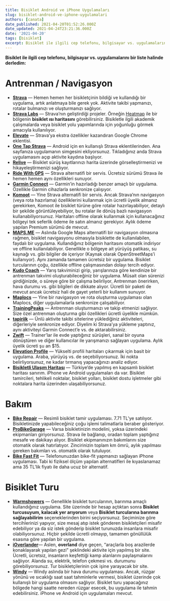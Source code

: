```yaml
---
title: Bisiklet Android ve iPhone Uygulamaları
slug: bisiklet-android-ve-iphone-uygulamalari
authors: [canata]
date_published: 2021-04-20T01:52:26.000Z
date_updated: 2021-04-24T23:21:36.000Z
date: '2021-04-20'
tags: [bisiklet]
excerpt: Bisiklet ile ilgili cep telefonu, bilgisayar vs. uygulamalarını bir liste halinde derledim.
---
```


**Bisiklet ile ilgili cep telefonu, bilgisayar vs. uygulamalarını bir liste halinde derledim:**
<!--truncate-->
# Antrenman / Navigasyon

- [**Strava**](https://strava.com/) — Hemen hemen her bisikletçinin bildiği ve kullandığı bir uygulama, artık anlatmaya bile gerek yok. Aktivite takibi yapmanızı, rotalar bulmanızı ve oluşturmanızı sağlıyor.
- [**Strava Labs**](http://labs.strava.com/) — Strava’nın geliştirdiği projeler. Örneğin [Heatmap](https://www.strava.com/heatmap#12.08/28.57599/41.00943/hot/all) ile bir bölgenin **bisiklet ısı haritasını** görebilirsiniz. Bisikletle ilgili akademik çalışmalarda veya bisiklet yolu yapımlarında için yoğunluğu görmek amacıyla kullanılıyor.
- [**Elevate**](https://chrome.google.com/webstore/detail/elevate-for-strava/dhiaggccakkgdfcadnklkbljcgicpckn) — Strava’ya ekstra özellikler kazandıran Google Chrome eklentisi.
- [**One Tap Strava**](https://play.google.com/store/apps/details?id=com.onetapstrava&amp;hl=tr) — Android için en kullanışlı Strava eklentilerinden. Ana sayfanıza uygulamanın simgesini ekliyorsunuz. Tıkladığınız anda Strava uygulamasını açıp aktivite kaydına başlıyor.
- [**Relive**](https://www.relive.cc/) — Bisiklet sürüş kayıtlarınızı harita üzerinde görselleştirmenizi ve hikayeleştirmenizi sağlıyor.
- [**Ride With GPS**](https://ridewithgps.com/) — Strava alternatifi bir servis. Ücretsiz sürümü Strava ile hemen hemen aynı özellikleri sunuyor.
- [**Garmin Connect**](https://connect.garmin.com/) — Garmin’in hazırladığı benzer amaçlı bir uygulama. Özellikle Garmin cihazlarla senkronize çalışıyor.
- [**Komoot**](https://www.komoot.com/) — Yine Strava alternatifi bir servis. Ancak Strava’nın navigasyon (veya rota hazırlama) özelliklerini kullanmak için ücretli üyelik almanız gerekirken, Komoot ile bisiklet türüne göre rotalar hazırlayabiliyor, detaylı bir şekilde görüntüleyebiliyor, bu rotalar ile dönüş bazlı navigasyon kullanabiliyorsunuz. Haritaları offline olarak kullanmak için kullanacağınız bölgeyi tek seferlik ödeme ile satın almanız gerekiyor. Aylık ödeme yapılan Premium sürümü de mevcut.
- [**MAPS.ME**](https://play.google.com/store/apps/details?id=com.mapswithme.maps.pro) — Aslında Google Maps alternatifi bir navigasyon olmasına rağmen, bisiklet navigasyonu olmasıyla bisiklette de kullanılabilen, faydalı bir uygulama. Kullandığınız bölgenin haritasını otomatik indiriyor ve offline kullanılabiliyor. Genellikle o bölgeye ait yürüyüş patikası, su kaynağı vs. gibi bilgiler de içeriyor (Kaynak olarak OpenStreetMaps’i kullanıyor). Aynı zamanda tamamen ücretsiz bir uygulama. Bisiklet turcularının çoğu, özellikle offline çalışmasından dolayı tercih ediyor.
- [**Kudo Coach**](https://www.kudo.coach/) — Yarış takviminizi girip, yarışlarınıza göre kendinize bir antrenman takvimi oluşturabileceğiniz bir uygulama. Müsait olan sürenizi girdiğinizde, o süreye göre bir çalışma belirliyor. Antrenman önerirken, hava durumu vs. gibi bilgileri de dikkate alıyor. Ücretli bir paketi de mevcut ancak ücretsiz hali de gayet yeterli bir kullanım sunuyor.
- [**Maplocs**](https://play.google.com/store/apps/details?id=abhiank.maplocs&amp;hl=tr) — Yine bir navigasyon ve rota oluşturma uygulaması olan Maplocs, diğer uygulamalarla senkronize çalışabiliyor.
- [**TrainingPeaks**](https://www.trainingpeaks.com/) — Antrenman oluşturmanızı ve takip etmenizi sağlıyor. Size özel antrenman oluşturma gibi özellikleri ücretli üyelikle mümkün.
- [**tapiriik**](https://tapiriik.com/) — Ünlü aktivite takibi sitelerine yüklediğiniz aktiviteleri, diğerleriyle senkronize ediyor. Diyelim ki Strava’ya yükleme yaptınız, aynı aktiviteyi Garmin Connect’e vs. de aktarabilirsiniz.
- [**Zwift**](https://zwift.com/) — Trainer’lar ile evde yaptığınız sürüşleri, sanal bir oyuna dönüştüren ve diğer kullanıcılar ile yarışmanızı sağlayan uygulama. Aylık üyelik ücreti şu an $15.
- [**Elevation Profile**](https://play.google.com/store/apps/details?id=com.shasha.elevationprofile) — Yükselti profili haritaları çıkarmak için basit bir uygulama. Araba, yürüyüş vs. de seçebiliyorsunuz. İki nokta belirliyorsunuz, ne kadar tırmanış yapacağınızı analiz ediyor.
- [**Bisikletli Ulaşım Haritası**](https://bisikletliulasim.com/harita.html) — Türkiye’de yapılmış en kapsamlı bisiklet haritası sanırım. iPhone ve Android uygulamaları da var. Bisiklet tamircileri, tehlikeli noktalar, bisiklet yolları, bisiklet dostu işletmeler gibi noktalara harita üzerinden ulaşabiliyorsunuz.

# Bakım

- [**Bike Repair**](https://play.google.com/store/apps/details?id=com.atomicsoftwares.bikerepair&amp;hl=tr&amp;pageId=none) — Resimli bisiklet tamir uygulaması. 7.71 TL’ye satılıyor. Bisikletinizde yapabileceğiniz çoğu işlemi talimatlarla beraber gösteriyor.
- [**ProBikeGarage**](https://www.probikegarage.com/) — Varsa bisikletinizin modelini, yoksa üzerindeki ekipmanları giriyorsunuz. Strava ile bağlanıp, oradan toplam yaptığınız mesafe ve dakikayı alıyor. Bisiklet ekipmanınızın bakımlarını size otomatik olarak hatırlatıyor. Zincirinizin toplam km ömrü, aylık yapılması gereken bakımları vs. otomatik olarak tutuluyor.
- [**Bike Fast Fit**](https://apps.apple.com/tr/app/bike-fast-fit/id710935084) — Telefonunuzdan bike-fit yapmanızı sağlayan iPhone uygulaması. Tabi ki fiziksel ölçüm yapılan alternatifleri ile kıyaslanamaz ama 35 TL’lik fiyatı ile daha ucuz bir alternatif.

# Bisiklet Turu

- [**Warmshowers**](https://warmshowers.org/) — Genellikle bisiklet turcularının, barınma amaçlı kullandığınız uygulama. Site üzerinde bir hesap açtıktan sonra **Bisiklet turcusuyum, kalacak yer arıyorum** veya **Bisiklet turcularına barınma sağlayabilirim** seçeneklerinden birini seçiyorsunuz. Seçiminize göre tercihlerinizi yapıyor, size mesaj atıp istek gönderen bisikletçileri misafir edebiliyor ya da siz istek gönderip bisiklet turunuzda insanlara misafir olabiliyorsunuz. Hiçbir şekilde ücretli olmayıp, tamamen gönüllülük esasına göre yapılan bir uygulama.
- [**iOverlander**](http://ioverlander.com/)— Aslen, **overland** diye geçen, “araçlarla boş arazilerde konaklayarak yapılan gezi” şeklindeki aktivite için yapılmış bir site. Ücretli, ücretsiz, insanların keşfettiği kamp alanlarını paylaşmalarını sağlıyor. Alanda su, elektrik, telefon çekmesi vs. durumunu görebiliyorsunuz. Tur bisikletçilerinin çok işine yarayacak bir site.
- [**Windy**](https://www.windy.com/) — Windy aslında bir hava durumu uygulaması. Ancak, rüzgar yönünü ve sıcaklığı saat saat tahminlerle vermesi, bisiklet üzerinde çok kullanışlı bir uygulama olmasını sağlıyor. Bisiklet turu yapacağınız bölgede hangi saatte nereden rüzgar esecek, bu uygulama ile tahmin edebilirsiniz. iPhone ve Android için uygulamaları mevcut.
